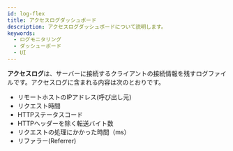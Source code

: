 ```yaml
---
id: log-flex
title: アクセスログダッシュボード
description: アクセスログダッシュボードについて説明します。
keywords:
  - ログモニタリング
  - ダッシューボード
  - UI
---
```


**アクセスログ**は、サーバーに接続するクライアントの接続情報を残すログファイルです。アクセスログに含まれる内容は次のとおりです。 

- リモートホストのIPアドレス(呼び出し元)
- リクエスト時間
- HTTPステータスコード
- HTTPヘッダーを除く転送バイト数
- リクエストの処理にかかった時間（ms）
- リファラー(Referrer)

